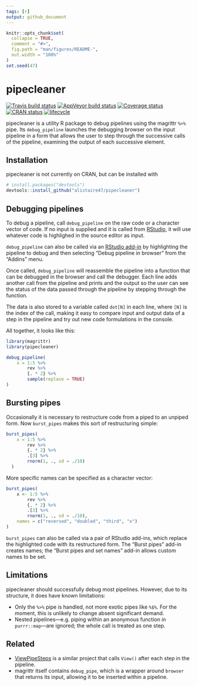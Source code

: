 ```yaml
---
tags: [r]
output: github_document
---
```


<!-- README.md is generated from README.Rmd. Please edit that file -->

```r
knitr::opts_chunk$set(
  collapse = TRUE,
  comment = "#>",
  fig.path = "man/figures/README-",
  out.width = "100%"
)
set.seed(47)
```
# pipecleaner

[![Travis build status](https://travis-ci.org/alistaire47/pipecleaner.svg?branch=master)](https://travis-ci.org/alistaire47/pipecleaner)
[![AppVeyor build status](https://ci.appveyor.com/api/projects/status/agx2ht7cpwrnrk0k?svg=true)](https://ci.appveyor.com/project/alistaire47/pipecleaner)
[![Coverage status](https://codecov.io/gh/alistaire47/pipecleaner/branch/master/graph/badge.svg)](https://codecov.io/github/alistaire47/pipecleaner?branch=master)
[![CRAN status](https://www.r-pkg.org/badges/version/pipecleaner)](https://cran.r-project.org/package=pipecleaner)
[![lifecycle](https://img.shields.io/badge/lifecycle-experimental-orange.svg)](https://www.tidyverse.org/lifecycle/#experimental)

pipecleaner is a utility R package to debug pipelines using the magrittr `%>%` 
pipe. Its `debug_pipeline` launches the debugging browser on the input pipeline 
in a form that allows the user to step through the successive calls of the 
pipeline, examining the output of each successive element.

## Installation

pipecleaner is not currently on CRAN, but can be installed with

``` r
# install.packages("devtools")
devtools::install_github("alistaire47/pipecleaner")
```

## Debugging pipelines

To debug a pipeline, call `debug_pipeline` on the raw code or a character 
vector of code. If no input is supplied and it is called 
from [RStudio](https://www.rstudio.com/products/RStudio/), it will use whatever 
code is highlighed in the source editor as input.

`debug_pipeline` can also be called via 
an [RStudio add-in](https://rstudio.github.io/rstudioaddins/) by highlighting 
the pipeline to debug and then selecting "Debug pipeline in browser" from the 
"Addins" menu.

Once called, `debug_pipeline` will reassemble the pipeline into a function that 
can be debugged in the browser and call the debugger. Each line adds another 
call from the pipeline and prints and the output so the user can see the status 
of the data passed through the pipeline by stepping through the function. 

The data is also stored to a variable called `dot[N]` in each line, 
where `[N]` is the index of the call, making it easy to compare input and 
output data of a step in the pipeline and try out new code formulations in the 
console.

All together, it looks like this:

```r
library(magrittr)
library(pipecleaner)

debug_pipeline(
    x = 1:5 %>% 
        rev %>% 
        {. * 2} %>% 
        sample(replace = TRUE)
)
```

## Bursting pipes

Occasionally it is necessary to restructure code from a piped to an unpiped 
form. Now `burst_pipes` makes this sort of restructuring simple:

```r
burst_pipes(
    x = 1:5 %>% 
        rev %>% 
        {. * 2} %>% 
        .[3] %>% 
        rnorm(1, ., sd = ./10)
  )
```

More specific names can be specified as a character vector:
```r
burst_pipes(
    x <- 1:5 %>% 
        rev %>% 
        {. * 2} %>% 
        .[3] %>% 
        rnorm(1, ., sd = ./10),
    names = c("reversed", "doubled", "third", "x")
)
```

`burst_pipes` can also be called via a pair of RStudio add-ins, which replace 
the highlighted code with its restructured form. The "Burst pipes" add-in 
creates names; the "Burst pipes and set names" add-in allows custom names to be 
set.

## Limitations

pipecleaner should successfully debug most pipelines. However, due to its 
structure, it does have known limitations:

- Only the `%>%` pipe is handled, not more exotic pipes like `%$%`. For the 
    moment, this is unlikely to change absent significant demand.
- Nested pipelines—e.g. piping within an anonymous function in 
    `purrr::map`—are ignored; the whole call is treated as one step. 
    
## Related

- [ViewPipeSteps](https://github.com/daranzolin/ViewPipeSteps) is a similar 
    project that calls `View()` after each step in the pipeline.
- magrittr itself contains `debug_pipe`, which is a wrapper around `browser` 
    that returns its input, allowing it to be inserted within a pipeline.
